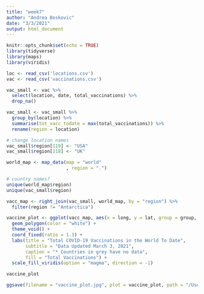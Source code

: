 ```yaml
---
title: "week7"
author: "Andrea Boskovic"
date: "3/3/2021"
output: html_document
---
```


```r
knitr::opts_chunk$set(echo = TRUE)
library(tidyverse)
library(maps)
library(viridis)
```

```r
loc <- read_csv('locations.csv')
vac <- read_csv('vaccinations.csv')
```

```r
vac_small <- vac %>%
  select(location, date, total_vaccinations) %>%
  drop_na()

vac_small <- vac_small %>%
  group_by(location) %>%
  summarise(tot_vacc_todate = max(total_vaccinations)) %>%
  rename(region = location)

# change location names
vac_small$region[119] <- "USA"
vac_small$region[118] <- "UK"
```

```r
world_map <- map_data(map = "world"
                      , region = ".")

# country names?
unique(world_map$region)
unique(vac_small$region)
```

```r
vacc_map <- right_join(vac_small, world_map, by = "region") %>%
  filter(region != "Antarctica")
```

```r
vaccine_plot <- ggplot(vacc_map, aes(x = long, y = lat, group = group, fill = tot_vacc_todate)) +
  geom_polygon(color = "white") +
  theme_void() +
  coord_fixed(ratio = 1.3) +
  labs(title = "Total COVID-19 Vaccinations in the World To Date",
       subtitle = "Data Updated March 3, 2021",
       caption = "* Countries in grey have no data",
       fill = "Total Vaccinations") +
  scale_fill_viridis(option = "magma", direction = -1)

vaccine_plot
```

```r
ggsave(filename = "vaccine_plot.jpg", plot = vaccine_plot, path = "/Users/andreaboskovic/Desktop/tidy_tuesday/tidy_tuesday/2021", dpi=300)
```
